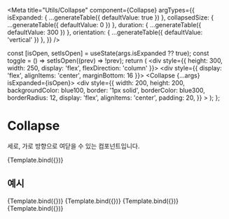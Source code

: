 
<Meta
  title="Utils/Collapse"
  component={Collapse}
  argTypes={{
    isExpanded: { ...generateTable({ defaultValue: true }) },
    collapsedSize: { ...generateTable({ defaultValue: 0 }) },
    duration: { ...generateTable({ defaultValue: 300 }) },
    orientation: { ...generateTable({ defaultValue: 'vertical' }) },
  }}
/>

  const [isOpen, setIsOpen] = useState(args.isExpanded ?? true);
  const toggle = () => setIsOpen((prev) => !prev);
  return (
    <div style={{ height: 300, width: 250, display: 'flex', flexDirection: 'column' }}>
      <div style={{ display: 'flex', alignItems: 'center', marginBottom: 16 }}>
        <Switch checked={isOpen} onChange={toggle} variant="outlined" />
      </div>
      <Collapse {...args} isExpanded={isOpen}>
        <div
          style={{
            width: 200,
            height: 200,
            backgroundColor: blue100,
            border: '1px solid',
            borderColor: blue300,
            borderRadius: 12,
            display: 'flex',
            alignItems: 'center',
            padding: 20,
          }}
        >
          <LoplatLogo width={200} />
        </div>
      </Collapse>
    </div>
  );
};

# Collapse

세로, 가로 방향으로 여닫을 수 있는 컴포넌트입니다.

<Canvas>
  <Story name="default" args={{ isExpanded: true }}>
    {Template.bind({})}
  </Story>
</Canvas>

<ArgsTable story="default" />

## 예시

<Canvas columns={2}>
  <Story name="horizontal" args={{ isExpanded: true, orientation: 'horizontal' }}>
    {Template.bind({})}
  </Story>
  <Story name="vertical" args={{ isExpanded: true, orientation: 'vertical' }}>
    {Template.bind({})}
  </Story>
  <Story name="horizontal 50" args={{ isExpanded: false, orientation: 'horizontal', collapsedSize: 50 }}>
    {Template.bind({})}
  </Story>
  <Story name="vertical 50" args={{ isExpanded: false, orientation: 'vertical', collapsedSize: 50 }}>
    {Template.bind({})}
  </Story>
</Canvas>
